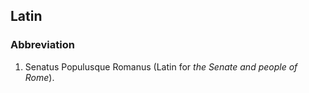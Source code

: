 ==Latin==

===Abbreviation===

# Senatus Populusque Romanus (Latin for <i>the Senate and people of Rome</i>).